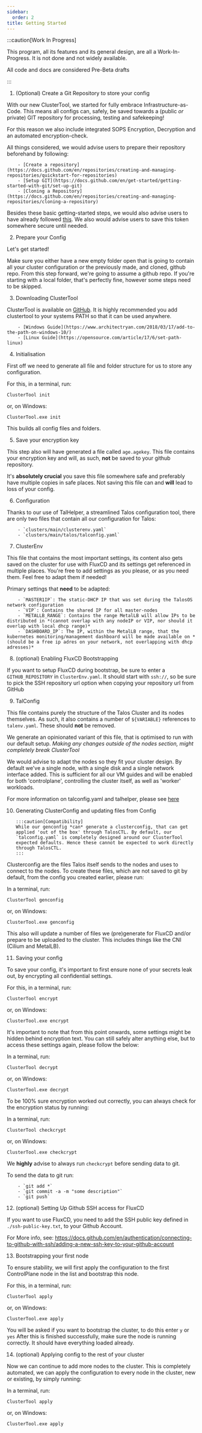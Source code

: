 ```yaml
---
sidebar:
  order: 2
title: Getting Started
---
```


:::caution[Work In Progress]

This program, all its features and its general design, are all a Work-In-Progress. It is not done and not widely available.

All code and docs are considered Pre-Beta drafts

:::


<Steps>

1. (Optional) Create a Git Repository to store your config

With our new ClusterTool, we started for fully embrace Infrastructure-as-Code.
This means all configs can, safely, be saved towards a (public *or* private) GIT repository for processing, testing and safekeeping!

For this reason we also include integrated SOPS Encryption, Decryption and an automated encryption-check.

All things considered, we would advise users to prepare their repository beforehand by following:

        - [Create a repository](https://docs.github.com/en/repositories/creating-and-managing-repositories/quickstart-for-repositories)
        - [Setup GIT](https://docs.github.com/en/get-started/getting-started-with-git/set-up-git)
        - [Cloning a Repository](https://docs.github.com/en/repositories/creating-and-managing-repositories/cloning-a-repository)

Besides these basic getting-started steps, we would also advise users to have already followed [this](https://docs.github.com/en/authentication/keeping-your-account-and-data-secure/managing-your-personal-access-tokens#creating-a-personal-access-token-classic). We also would advise users to save this token somewhere secure until needed.

2. Prepare your Config

Let's get started!

Make sure you either have a new empty folder open that is going to contain all your cluster configuration *or* the previously made, and cloned, github repo.
From this step forward, we're going to assume a github repo. If you're starting with a local folder, that's perfectly fine, however some steps need to be skipped.

3. Downloading ClusterTool

ClusterTool is available on [GitHub](https://github.com/truecharts/clustertool-public/tags). It is highly recommended you add clustertool to your systems PATH so that it can be used anywhere.

        - [Windows Guide](https://www.architectryan.com/2018/03/17/add-to-the-path-on-windows-10/)
        - [Linux Guide](https://opensource.com/article/17/6/set-path-linux)

4. Initialisation

First off we need to generate all file and folder structure for us to store any configuration.

For this, in a terminal, run:

`ClusterTool init`

or, on Windows:

`ClusterTool.exe init`

This builds all config files and folders.

5. Save your encryption key

This step also will have generated a file called `age.agekey`. This file contains your encryption key and will, as such, **not** be saved to your github repository.

It's **absolutely crucial** you save this file somewhere safe and preferably have multiple copies in safe places. Not saving this file can and **will** lead to loss of your config.

6. Configuration

Thanks to our use of TalHelper, a streamlined Talos configuration tool, there are only two files that contain all our configuration for Talos:

        - `clusters/main/clusterenv.yaml` 
        - `clusters/main/talos/talconfig.yaml`

7. ClusterEnv

This file that contains the most important settings, its content also gets saved on the cluster for use with FluxCD and its settings get referenced in multiple places.
You're free to add settings as you please, or as you need them. Feel free to adapt them if needed!

Primary settings that **need** to be adapted:

        - `MASTER1IP`: The static-DHCP IP that was set during the TalosOS network configuration
        - `VIP`: Contains the shared IP for all master-nodes
        - `METALLB_RANGE`: Contains the range MetalLB will allow IPs to be distributed in *(cannot overlap with any nodeIP or VIP, nor should it overlap with local dhcp range)*
        - `DASHBOARD_IP`: The IP, within the MetalLB range, that the kubernetes monitoring/management dashboard will be made available on *(should be a free ip adres on your network, not overlapping with dhcp adresses)*

8. (optional) Enabling FluxCD Bootstrapping

If you want to setup FluxCD during bootstrap, be sure to enter a `GITHUB_REPOSITORY` in `ClusterEnv.yaml`.
It should start with `ssh://`, so be sure to pick the SSH repository url option when copying your repository url from GitHub

9. TalConfig

This file contains purely the structure of the Talos Cluster and its nodes themselves. As such, it also contains a number of `${VARIABLE}` references to `talenv.yaml`. These should **not** be removed.

We generate an opinionated variant of this file, that is optimised to run with our default setup. *Making any changes outside of the nodes section, might completely break ClusterTool*

We would advise to adapt the nodes so they fit your cluster design. By default we've a single node, with a single disk and a single network interface added. This is sufficient for all our VM guides and will be enabled for both 'controlplane', controlling the cluster itself, as well as 'worker' workloads.

For more information on talconfig.yaml and talhelper, please see [here](https://budimanjojo.github.io/talhelper/latest/)

10. Generating ClusterConfig and updating files from Config

        :::caution[Compatibility]
        While our genconfig *can* generate a clusterconfig, that can get applied 'out of the box' through TalosCTL. By default, our `talconfig.yaml` is completely designed around our ClusterTool expected defaults. Hence these cannot be expected to work directly through TalosCTL.
        :::

Clusterconfig are the files Talos itself sends to the nodes and uses to connect to the nodes. To create these files, which are not saved to git by default, from the config you created earlier, please run:

In a terminal, run:

`ClusterTool genconfig`

or, on Windows:

`ClusterTool.exe genconfig`

This also will update a number of files we (pre)generate for FluxCD and/or prepare to be uploaded to the cluster. This includes things like the CNI (Cilium and MetalLB).

11. Saving your config

To save your config, it's important to first ensure none of your secrets leak out, by encrypting all confidential settings.

For this, in a terminal, run:

`ClusterTool encrypt`

or, on Windows:

`ClusterTool.exe encrypt`

It's important to note that from this point onwards, some settings might be hidden behind encryption text. You can still safely alter anything else, but to access these settings again, please follow the below:

In a terminal, run:

`ClusterTool decrypt`

or, on Windows:

`ClusterTool.exe decrypt`

To be 100% sure encryption worked out correctly, you can always check for the encryption status by running:

In a terminal, run:

`ClusterTool checkcrypt`

or, on Windows:

`ClusterTool.exe checkcrypt`

We **highly** advise to always run `checkcrypt` before sending data to git.

To send the data to git run:

        - `git add *`
        - `git commit -a -m "some description"`
        - `git push`

12. (optional) Setting Up Github SSH access for FluxCD

If you want to use FluxCD, you need to add the SSH public key defined in `./ssh-public-key.txt`, to your Github Account.

For More info, see:
https://docs.github.com/en/authentication/connecting-to-github-with-ssh/adding-a-new-ssh-key-to-your-github-account

13. Bootstrapping your first node

To ensure stability, we will first apply the configuration to the first ControlPlane node in the list and bootstrap this node.

For this, in a terminal, run:

`ClusterTool apply`

or, on Windows:

`ClusterTool.exe apply`

You will be asked if you want to bootstrap the cluster, to do this enter `y` or `yes`
After this is finished successfully, make sure the node is running correctly. It should have everything loaded already.

14. (optional) Applying config to the rest of your cluster

Now we can continue to add more nodes to the cluster. This is completely automated, we can apply the configuration to every node in the cluster, new or existing, by simply running:

In a terminal, run:

`ClusterTool apply`

or, on Windows:

`ClusterTool.exe apply`

</Steps>
